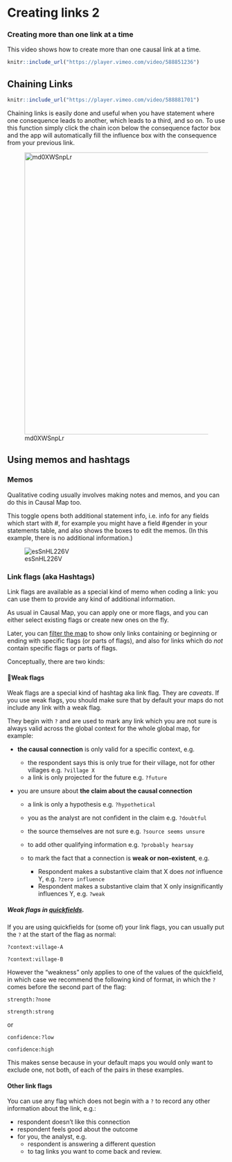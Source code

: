 # Creating links 2

### Creating more than one link at a time

This video shows how to create more than one causal link at a time.

```r
knitr::include_url("https://player.vimeo.com/video/588851236")
```



##  Chaining Links{#xchaining-links}

```r
knitr::include_url("https://player.vimeo.com/video/588881701")
```

Chaining links is easily done and useful when you have statement where one consequence leads to another, which leads to a third, and so on. To use this function simply click the chain icon below the consequence factor box and the app will automatically fill the influence box with the consequence from your previous link.

![md0XWSnpLr](_assets/md0XWSnpLr.gif){width=650}



 

## Using memos and hashtags{#xmemosandhashtags}

### Memos{#xlink-memos}

Qualitative coding usually involves making notes and memos, and you can do this in Causal Map too.

This toggle opens both additional statement info, i.e. info for any fields which start with #, for example you might have a field #gender in your statements table, and also shows the boxes to edit the memos. (In this example, there is no additional information.)



![esSnHL226V](_assets/esSnHL226V.gif)

### Link flags (aka Hashtags){#xhashtags}

Link flags are available as a special kind of memo when coding a link: you can use them to provide any kind of additional information.

As usual in Causal Map, you can apply one or more flags, and you can either select existing flags or create new ones on the fly.

Later, you can [filter the map](https://guide.causalmap.app/analysis.html#filtering-the-map-by-link-hashtag-memo) to show only links containing or beginning or ending with specific flags (or parts of flags), and also for links which do *not* contain specific flags or parts of flags.

Conceptually, there are two kinds:

#### 🧪Weak flags

Weak flags are a special kind of hashtag aka link flag. They are *caveats*. If you use weak flags, you should make sure that by default your maps do not include any link with a weak flag. 

They begin with `?` and are used to mark any link which you are not sure is always valid across the global context for the whole global map, for example:

- **the causal connection** is only valid for a specific context, e.g.
  
  - the respondent says this is only true for their village, not for other villages e.g. `?village X`
  - a link is only projected for the future e.g. `?future`
- you are unsure about **the claim about the causal connection**
  - a link is only a hypothesis e.g. `?hypothetical`
  - you as the analyst are not confident in the claim  e.g. `?doubtful`
  - the source themselves are not sure  e.g. `?source seems unsure`
  - to add other qualifying information  e.g. `?probably hearsay`
  


  - to mark the fact that a connection is **weak or non-existent**, e.g.

    - Respondent makes a substantive claim that X does *not* influence Y, e.g. `?zero influence`
    - Respondent makes a substantive claim that X only insignificantly influences Y, e.g. `?weak`


##### Weak flags in [quickfields](#xquickfields).

If you are using quickfields for (some of) your link flags, you can usually put the `?` at the start of the flag as normal:

`?context:village-A`

`?context:village-B`

However the "weakness" only applies to one of the values of the quickfield, in which case we recommend the following kind of format, in which the `?` comes before the second part of the flag:

`strength:?none`

`strength:strong`

or 

`confidence:?low`

`confidence:high`

This makes sense because in your default maps you would only want to exclude one, not both, of each of the pairs in these examples.

#### Other link flags

You can use any flag which does not begin with a `?` to record any other information about the link, e.g.:


  - respondent doesn’t like this connection 
  - respondent feels good about the outcome
- for you, the analyst, e.g.
  - respondent is answering a different question 
  - to tag links you want to come back and review. 

